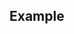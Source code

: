 
## Example

<Playground>
  <Carousel
    items={[
      'data:image/svg+xml;charset=UTF-8,%3Csvg%20width%3D%22800%22%20height%3D%22400%22%20xmlns%3D%22http%3A%2F%2Fwww.w3.org%2F2000%2Fsvg%22%20viewBox%3D%220%200%20800%20400%22%20preserveAspectRatio%3D%22none%22%3E%3Cdefs%3E%3Cstyle%20type%3D%22text%2Fcss%22%3E%23holder_1659f439cc6%20text%20%7B%20fill%3A%23555%3Bfont-weight%3Anormal%3Bfont-family%3AHelvetica%2C%20monospace%3Bfont-size%3A40pt%20%7D%20%3C%2Fstyle%3E%3C%2Fdefs%3E%3Cg%20id%3D%22holder_1659f439cc6%22%3E%3Crect%20width%3D%22800%22%20height%3D%22400%22%20fill%3D%22%23777%22%3E%3C%2Frect%3E%3Cg%3E%3Ctext%20x%3D%22285.921875%22%20y%3D%22218.45%22%3EFirst%20slide%3C%2Ftext%3E%3C%2Fg%3E%3C%2Fg%3E%3C%2Fsvg%3E',
      'data:image/svg+xml;charset=UTF-8,%3Csvg%20width%3D%22800%22%20height%3D%22400%22%20xmlns%3D%22http%3A%2F%2Fwww.w3.org%2F2000%2Fsvg%22%20viewBox%3D%220%200%20800%20400%22%20preserveAspectRatio%3D%22none%22%3E%3Cdefs%3E%3Cstyle%20type%3D%22text%2Fcss%22%3E%23holder_1659f439cc7%20text%20%7B%20fill%3A%23444%3Bfont-weight%3Anormal%3Bfont-family%3AHelvetica%2C%20monospace%3Bfont-size%3A40pt%20%7D%20%3C%2Fstyle%3E%3C%2Fdefs%3E%3Cg%20id%3D%22holder_1659f439cc7%22%3E%3Crect%20width%3D%22800%22%20height%3D%22400%22%20fill%3D%22%23666%22%3E%3C%2Frect%3E%3Cg%3E%3Ctext%20x%3D%22247.3203125%22%20y%3D%22218.45%22%3ESecond%20slide%3C%2Ftext%3E%3C%2Fg%3E%3C%2Fg%3E%3C%2Fsvg%3E',
      'data:image/svg+xml;charset=UTF-8,%3Csvg%20width%3D%22800%22%20height%3D%22400%22%20xmlns%3D%22http%3A%2F%2Fwww.w3.org%2F2000%2Fsvg%22%20viewBox%3D%220%200%20800%20400%22%20preserveAspectRatio%3D%22none%22%3E%3Cdefs%3E%3Cstyle%20type%3D%22text%2Fcss%22%3E%23holder_1659f439cc8%20text%20%7B%20fill%3A%23333%3Bfont-weight%3Anormal%3Bfont-family%3AHelvetica%2C%20monospace%3Bfont-size%3A40pt%20%7D%20%3C%2Fstyle%3E%3C%2Fdefs%3E%3Cg%20id%3D%22holder_1659f439cc8%22%3E%3Crect%20width%3D%22800%22%20height%3D%22400%22%20fill%3D%22%23555%22%3E%3C%2Frect%3E%3Cg%3E%3Ctext%20x%3D%22277%22%20y%3D%22218.45%22%3EThird%20slide%3C%2Ftext%3E%3C%2Fg%3E%3C%2Fg%3E%3C%2Fsvg%3E',
    ]}
  />
</Playground>
